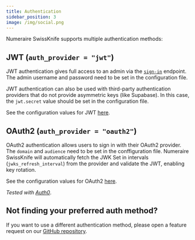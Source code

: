 ```yaml
---
title: Authentication
sidebar_position: 3
image: /img/social.png
---
```


Numeraire SwissKnife supports multiple authentication methods:

## JWT (`auth_provider = "jwt"`)

JWT authentication gives full access to an admin via the [`sign-in`](https://api.numeraire.tech/docs#tag/authentication/POST/v1/auth/sign-in) endpoint. The admin username and password need to be set in the configuration file.

JWT authentication can also be used with third-party authentication providers that do not provide asymmetric keys (like Supabase).
In this case, the `jwt.secret` value should be set in the configuration file.

See the configuration values for JWT [here](swissknife/configuration/index.mdx#authentication).

## OAuth2 (`auth_provider = "oauth2"`)

OAuth2 authentication allows users to sign in with their OAuth2 provider. The `domain` and `audience` need to be set in the conffiguration file.
Numeraire SwissKnife will automatically fetch the JWK Set in intervals (`jwks_refresh_interval`) from the provider and validate the JWT, enabling key rotation.

See the configuration values for OAuth2 [here](swissknife/configuration/index.mdx#authentication).

*Tested with [Auth0](https://auth0.com/)*.

## Not finding your preferred auth method?

If you want to use a different authentication method, please open a feature request on our [GitHub repository](https://github.com/bitcoin-numeraire/swissknife/issues).
